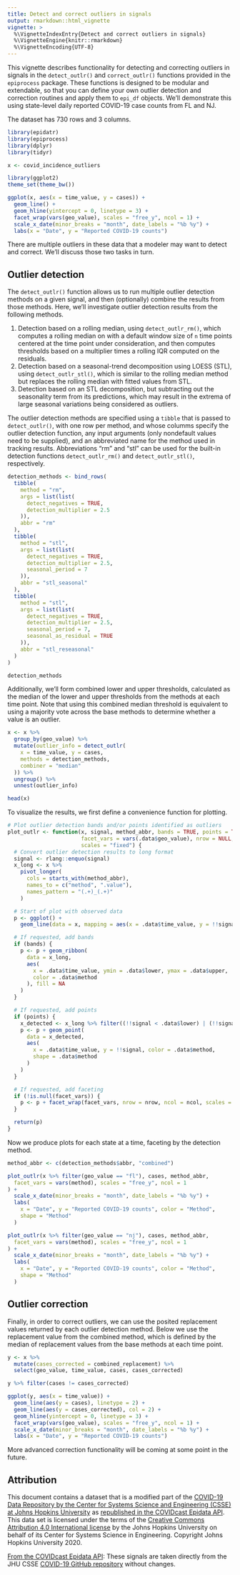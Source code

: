 ```yaml
---
title: Detect and correct outliers in signals
output: rmarkdown::html_vignette
vignette: >
  %\VignetteIndexEntry{Detect and correct outliers in signals}
  %\VignetteEngine{knitr::rmarkdown}
  %\VignetteEncoding{UTF-8}
---
```


This vignette describes functionality for detecting and correcting outliers in
signals in the `detect_outlr()` and `correct_outlr()` functions provided in the
`epiprocess` package. These functions is designed to be modular and extendable,
so that you can define your own outlier detection and correction routines and
apply them to `epi_df` objects. We'll demonstrate this using state-level daily
reported COVID-19 case counts from FL and NJ.

The dataset has 730 rows and 3 columns.

```r
library(epidatr)
library(epiprocess)
library(dplyr)
library(tidyr)

x <- covid_incidence_outliers
```

```r
library(ggplot2)
theme_set(theme_bw())

ggplot(x, aes(x = time_value, y = cases)) +
  geom_line() +
  geom_hline(yintercept = 0, linetype = 3) +
  facet_wrap(vars(geo_value), scales = "free_y", ncol = 1) +
  scale_x_date(minor_breaks = "month", date_labels = "%b %y") +
  labs(x = "Date", y = "Reported COVID-19 counts")
```

There are multiple outliers in these data that a modeler may want to detect and
correct. We'll discuss those two tasks in turn.

## Outlier detection

The `detect_outlr()` function allows us to run multiple outlier detection
methods on a given signal, and then (optionally) combine the results from those
methods. Here, we'll investigate outlier detection results from the following
methods.

1. Detection based on a rolling median, using `detect_outlr_rm()`, which
  computes a rolling median on with a default window size of `n` time points
  centered at the time point under consideration, and then computes thresholds
  based on a multiplier times a rolling IQR computed on the residuals.
2. Detection based on a seasonal-trend decomposition using LOESS (STL), using
  `detect_outlr_stl()`, which is similar to the rolling median method but
  replaces the rolling median with fitted values from STL.
3. Detection based on an STL decomposition, but subtracting out the seasonality
   term from its predictions, which may result in the extrema of large seasonal
   variations being considered as outliers.

The outlier detection methods are specified using a `tibble` that is passed to
`detect_outlr()`, with one row per method, and whose columms specify the
outlier detection function, any input arguments (only nondefault values need to
be supplied), and an abbreviated name for the method used in tracking results.
Abbreviations "rm" and "stl" can be used for the built-in detection functions
`detect_outlr_rm()` and `detect_outlr_stl()`, respectively.

```r
detection_methods <- bind_rows(
  tibble(
    method = "rm",
    args = list(list(
      detect_negatives = TRUE,
      detection_multiplier = 2.5
    )),
    abbr = "rm"
  ),
  tibble(
    method = "stl",
    args = list(list(
      detect_negatives = TRUE,
      detection_multiplier = 2.5,
      seasonal_period = 7
    )),
    abbr = "stl_seasonal"
  ),
  tibble(
    method = "stl",
    args = list(list(
      detect_negatives = TRUE,
      detection_multiplier = 2.5,
      seasonal_period = 7,
      seasonal_as_residual = TRUE
    )),
    abbr = "stl_reseasonal"
  )
)

detection_methods
```

Additionally, we'll form combined lower and upper thresholds, calculated as the
median of the lower and upper thresholds from the methods at each time point.
Note that using this combined median threshold is equivalent to using a majority
vote across the base methods to determine whether a value is an outlier.

```r
x <- x %>%
  group_by(geo_value) %>%
  mutate(outlier_info = detect_outlr(
    x = time_value, y = cases,
    methods = detection_methods,
    combiner = "median"
  )) %>%
  ungroup() %>%
  unnest(outlier_info)

head(x)
```

To visualize the results, we first define a convenience function for plotting.

```r
# Plot outlier detection bands and/or points identified as outliers
plot_outlr <- function(x, signal, method_abbr, bands = TRUE, points = TRUE,
                       facet_vars = vars(.data$geo_value), nrow = NULL, ncol = NULL,
                       scales = "fixed") {
  # Convert outlier detection results to long format
  signal <- rlang::enquo(signal)
  x_long <- x %>%
    pivot_longer(
      cols = starts_with(method_abbr),
      names_to = c("method", ".value"),
      names_pattern = "(.+)_(.+)"
    )

  # Start of plot with observed data
  p <- ggplot() +
    geom_line(data = x, mapping = aes(x = .data$time_value, y = !!signal))

  # If requested, add bands
  if (bands) {
    p <- p + geom_ribbon(
      data = x_long,
      aes(
        x = .data$time_value, ymin = .data$lower, ymax = .data$upper,
        color = .data$method
      ), fill = NA
    )
  }

  # If requested, add points
  if (points) {
    x_detected <- x_long %>% filter((!!signal < .data$lower) | (!!signal > .data$upper))
    p <- p + geom_point(
      data = x_detected,
      aes(
        x = .data$time_value, y = !!signal, color = .data$method,
        shape = .data$method
      )
    )
  }

  # If requested, add faceting
  if (!is.null(facet_vars)) {
    p <- p + facet_wrap(facet_vars, nrow = nrow, ncol = ncol, scales = scales)
  }

  return(p)
}
```

Now we produce plots for each state at a time, faceting by the detection method.

```r
method_abbr <- c(detection_methods$abbr, "combined")

plot_outlr(x %>% filter(geo_value == "fl"), cases, method_abbr,
  facet_vars = vars(method), scales = "free_y", ncol = 1
) +
  scale_x_date(minor_breaks = "month", date_labels = "%b %y") +
  labs(
    x = "Date", y = "Reported COVID-19 counts", color = "Method",
    shape = "Method"
  )

plot_outlr(x %>% filter(geo_value == "nj"), cases, method_abbr,
  facet_vars = vars(method), scales = "free_y", ncol = 1
) +
  scale_x_date(minor_breaks = "month", date_labels = "%b %y") +
  labs(
    x = "Date", y = "Reported COVID-19 counts", color = "Method",
    shape = "Method"
  )
```

## Outlier correction

Finally, in order to correct outliers, we can use the posited replacement values
returned by each outlier detection method. Below we use the replacement value
from the combined method, which is defined by the median of replacement values
from the base methods at each time point.

```r
y <- x %>%
  mutate(cases_corrected = combined_replacement) %>%
  select(geo_value, time_value, cases, cases_corrected)

y %>% filter(cases != cases_corrected)

ggplot(y, aes(x = time_value)) +
  geom_line(aes(y = cases), linetype = 2) +
  geom_line(aes(y = cases_corrected), col = 2) +
  geom_hline(yintercept = 0, linetype = 3) +
  facet_wrap(vars(geo_value), scales = "free_y", ncol = 1) +
  scale_x_date(minor_breaks = "month", date_labels = "%b %y") +
  labs(x = "Date", y = "Reported COVID-19 counts")
```

More advanced correction functionality will be coming at some point in the
future.


## Attribution
This document contains a dataset that is a modified part of the [COVID-19 Data Repository by the Center for Systems Science and Engineering (CSSE) at Johns Hopkins University](https://github.com/CSSEGISandData/COVID-19) as [republished in the COVIDcast Epidata API](https://cmu-delphi.github.io/delphi-epidata/api/covidcast-signals/jhu-csse.html). This data set is licensed under the terms of the [Creative Commons Attribution 4.0 International license](https://creativecommons.org/licenses/by/4.0/) by the Johns Hopkins University on behalf of its Center for Systems Science in Engineering. Copyright Johns Hopkins University 2020.

[From the COVIDcast Epidata API](https://cmu-delphi.github.io/delphi-epidata/api/covidcast-signals/jhu-csse.html):
 These signals are taken directly from the JHU CSSE [COVID-19 GitHub repository](https://github.com/CSSEGISandData/COVID-19) without changes.

